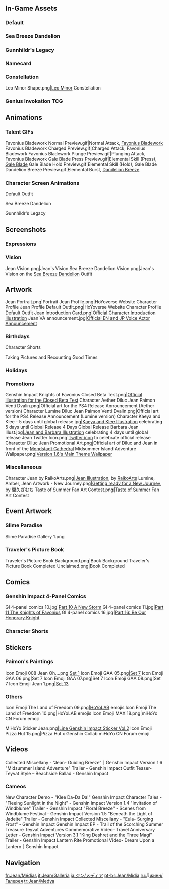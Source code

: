{{CharacterTabs}}
{{TOC limit}}
==In-Game Assets==
===Default===
{{Assets}}

===Sea Breeze Dandelion===
{{Assets/Outfit|Sea Breeze Dandelion}}

===Gunnhildr's Legacy===
{{Assets/Outfit|Gunnhildr's Legacy}}

===Namecard===
{{Assets/Namecard|The Winds' Course|Jean}}

===Constellation===
<gallery>
Leo Minor Shape.png|[[Leo Minor]] Constellation
</gallery>

===Genius Invokation TCG===
{{Main|Genius Invokation TCG}}
{{Genius Invokation TCG Cards by Featured Gallery}}

==Animations==
===Talent GIFs===
<gallery>
Favonius Bladework Normal Preview.gif|Normal Attack, [[Favonius Bladework]]
Favonius Bladework Charged Preview.gif|Charged Attack, Favonius Bladework
Favonius Bladework Plunge Preview.gif|Plunging Attack, Favonius Bladework
Gale Blade Press Preview.gif|Elemental Skill (Press), [[Gale Blade]]
Gale Blade Hold Preview.gif|Elemental Skill (Hold), Gale Blade
Dandelion Breeze Preview.gif|Elemental Burst, [[Dandelion Breeze]]
</gallery>

===Character Screen Animations===
;Default Outfit
{{Preview/CharacterAnimations}}

;Sea Breeze Dandelion
{{Preview/CharacterAnimations|Sea Breeze Dandelion}}

;Gunnhildr's Legacy
{{Preview/CharacterAnimations|Gunnhildr's Legacy}}

==Screenshots==
===Expressions===
{{Character Expression|Jean|Default|Disappointed|Smiley}}

===Vision===
<gallery>
Jean Vision.png|Jean's Vision
Sea Breeze Dandelion Vision.png|Jean's Vision on the [[Sea Breeze Dandelion]] Outfit
</gallery>

==Artwork==
<gallery>
Jean Portrait.png|Portrait
Jean Profile.png|HoYoverse Website Character Profile
Jean Profile Default Outfit.png|HoYoverse Website Character Profile Default Outfit
Jean Introduction Card.png|[https://twitter.com/GenshinImpact/status/1144606402075402241 Official Character Introduction Illustration]
Jean VA announcement.jpg|[https://twitter.com/GenshinImpact/status/1322508626041270272 Official EN and JP Voice Actor Announcement]
</gallery>

===Birthdays===
{{Files by Character Gallery|Jean Birthday Artwork|character = Jean|not1=Character Shorts|not2=Taking Pictures and Recounting Good Times Images}}

;Character Shorts
{{Files by Character Gallery|Jean Birthday Artwork|character = Jean|not1=Character Birthday Artwork|not2=Taking Pictures and Recounting Good Times Images}}

;Taking Pictures and Recounting Good Times
{{Main|Taking Pictures and Recounting Good Times/Story/Jean}}
{{Files by Character Gallery|Jean Birthday Artwork|character = Jean|not1=Character Shorts|not2=Character Birthday Artwork}}

===Holidays===
{{Files by Character Gallery|Holiday Artwork}}

===Promotions===
<gallery>
Genshin Impact Knights of Favonius Closed Beta Test.png|[https://twitter.com/GenshinImpact/status/1139533292338913281 Official illustration for the Closed Beta Test]
Character Aether Diluc Jean Paimon Venti Dvalin.png|Official art for the PS4 Release Announcement (Aether version)
Character Lumine Diluc Jean Paimon Venti Dvalin.png|Official art for the PS4 Release Announcement (Lumine version)
Character Kaeya and Klee - 5 days until global release.jpg|[https://twitter.com/GenshinImpact/status/1308677487438700544 Kaeya and Klee Illustration] celebrating 5 days until Global Release
4 Days Global Release Barbara Jean Illust.jpg|[https://twitter.com/GenshinImpact/status/1309039903351738373 Jean and Barbara Illustration] celebrating 4 days until global release
Jean Twitter Icon.png|[https://twitter.com/Genshin_7/status/1310425266129305606 Twitter icon] to celebrate official release
Character Diluc Jean Promotional Art.png|Official art of Diluc and Jean in front of the [[Mondstadt Cathedral]]
Midsummer Island Adventure Wallpaper.png|[https://twitter.com/GenshinImpact/status/1406492152201420801 Version 1.6's Main Theme Wallpaper]
</gallery>

===Miscellaneous===
<gallery>
Character Jean by RaikoArts.png|[https://twitter.com/GenshinImpact/status/1223078465534091265 Jean Illustration], by [https://twitter.com/raikoart RaikoArts]
Lumine, Amber, Jean Artwork - New Journey.png|[https://twitter.com/GenshinImpact/status/1260782000920604672 Getting ready for a New Journey], by 間久ざむち
Taste of Summer Fan Art Contest.png|[https://twitter.com/GenshinImpact/status/1413378718022598656 Taste of Summer] Fan Art Contest
</gallery>

==Event Artwork==
===Slime Paradise===
{{Main|Slime Paradise}}
<gallery>
Slime Paradise Gallery 1.png
</gallery>

===Traveler's Picture Book===
{{Main|Traveler's Picture Book/2021-07-03}}
<gallery>
Traveler's Picture Book Background.png|Book Background
Traveler's Picture Book Completed Unclaimed.png|Book Completed
</gallery>

==Comics==
===Genshin Impact 4-Panel Comics===
<gallery>
GI 4-panel comics 10.jpg|[https://twitter.com/GenshinImpact/status/1363337654272618498 Part 10 A New Storm]
GI 4-panel comics 11.jpg|[https://twitter.com/GenshinImpact/status/1365980066987929608 Part 11 The Knights of Favonius]
GI 4-panel comics 16.jpg|[https://twitter.com/GenshinImpact/status/1379388413468581888 Part 16: Be Our Honorary Knight]
</gallery>

===Character Shorts===
{{Files by Character Gallery|Character Shorts|character = Jean|not1=Jean Birthday Artwork}}

==Stickers==
===Paimon's Paintings===
{{Main|Paimon's Paintings}}
<gallery>
Icon Emoji 008 Jean Oh....png|[[Paimon's Paintings#Set 1|Set 1]]
Icon Emoji GAA 05.png|[[Paimon's Paintings#Set 7|Set 7]]
Icon Emoji GAA 06.png|Set 7
Icon Emoji GAA 07.png|Set 7
Icon Emoji GAA 08.png|Set 7
Icon Emoji Jean 1.png|[[Paimon's Paintings#Set 13|Set 13]]
</gallery>

===Others===
<gallery>
Icon Emoji The Land of Freedom 09.png|[[HoYoLAB]] emojis
Icon Emoji The Land of Freedom 10.png|HoYoLAB emojis
Icon Emoji MAX 18.png|miHoYo CN Forum emoji

MiHoYo Sticker Jean.png|[https://store.line.me/stickershop/product/14369332/en Line Genshin Impact Sticker Vol.2]
Icon Emoji Pizza Hut 15.png|Pizza Hut x Genshin Collab miHoYo CN Forum emoji
</gallery>

==Videos==
<gallery>
Collected Miscellany - "Jean- Guiding Breeze"｜Genshin Impact
Version 1.6 "Midsummer Island Adventure" Trailer - Genshin Impact
Outfit Teaser- Teyvat Style – Beachside Ballad - Genshin Impact
</gallery>

===Cameos===
<gallery>
New Character Demo - "Klee Da-Da Da!" Genshin Impact
Character Tales - "Fleeing Sunlight in the Night" - Genshin Impact
Version 1.4 "Invitation of Windblume" Trailer - Genshin Impact
"Floral Breeze" - Scenes from Windblume Festival - Genshin Impact
Version 1.5 "Beneath the Light of Jadeite" Trailer - Genshin Impact
Collected Miscellany - "Eula- Surging Frost" - Genshin Impact
Genshin Impact EP - Trail of the Scorching Summer Treasure
Teyvat Adventures Commemorative Video- Travel Anniversary Letter - Genshin Impact
Version 3.1 "King Deshret and the Three Magi" Trailer - Genshin Impact
Lantern Rite Promotional Video- Dream Upon a Lantern｜Genshin Impact
</gallery>
<!--
==References==
{{Reflist}}
-->
==Navigation==
{{Character Navbox|link type=media}}

[[fr:Jean/Médias]]
[[it:Jean/Galleria]]
[[ja:ジン/メディア]]
[[pt-br:Jean/Mídia]]
[[ru:Джинн/Галерея]]
[[tr:Jean/Medya]]
